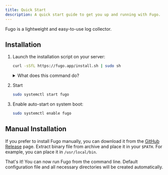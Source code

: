 ```yaml
---
title: Quick Start
description: A quick start guide to get you up and running with Fugo.
---
```


Fugo is a lightweight and easy-to-use log collector.

## Installation

<Steps>

1. Launch the installation script on your server:

    ```bash
    curl -sSfL https://fugo.app/install.sh | sudo sh
    ```

    <details>
    <summary>What does this command do?</summary>

    1. Check permissions and operating system
    2. Download the latest version from [GitHub Release](https://github.com/fugo-app/fugo/releases)
    3. Install Fugo binary to `/usr/local/bin/fugo`
    4. Create a systemd service file at `/etc/systemd/system/fugo.service`
    </details>

2. Start

    ```bash
    sudo systemctl start fugo
    ```

3. Enable auto-start on system boot:

    ```bash
    sudo systemctl enable fugo
    ```

</Steps>

## Manual Installation

If you prefer to install Fugo manually, you can download it from the [GitHub Release](https://github.com/fugo-app/fugo/releases) page. Extract binary file from archive and place it in your `$PATH`. For example, you can place it in `/usr/local/bin`.

That's it! You can now run Fugo from the command line. Default configuration file and all necessary directories will be created automatically.

